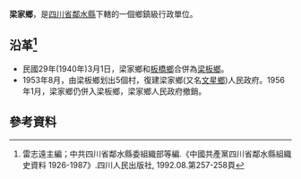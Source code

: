'''梁家鄉'''，是[[四川省|四川省]][[鄰水縣|鄰水縣]]下轄的一個鄉鎮級行政單位。

== 沿革<ref>雷志遠主編；中共四川省鄰水縣委組織部等編.《中國共產黨四川省鄰水縣組織史資料 1926-1987》.四川人民出版社, 1992.08.第257-258頁</ref>==
* 民國29年(1940年)3月1日，梁家鄉和[[板橋鄉_(鄰水縣)|板橋鄉]]合併為[[梁板鄉|梁板鄉]]。
* 1953年8月，由梁板鄉划出5個村，復建梁家鄉(又名[[文星鄉|文星鄉]])人民政府。1956年1月，梁家鄉仍併入梁板鄉，梁家鄉人民政府撤銷。

== 參考資料 ==
{{reflist}}
{{行政區劃小作品}}
{{鄰水縣行政區劃（1953年9月4日至1955年3月5日）}}
{{鄰水縣行政區劃（1955年3月5日至1956年1月24日）}}
{{鄰水縣行政區劃}}